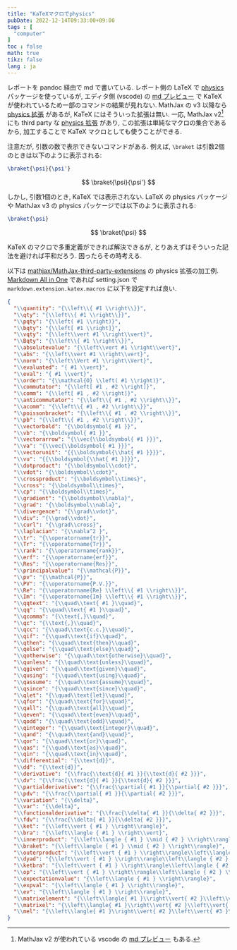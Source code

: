 ```yaml
---
title: "KaTeXマクロでphysics"
pubDate: 2022-12-14T09:33:00+09:00
tags : [
  "computer"
]
toc : false
math: true
tikz: false
lang : ja
---
```


レポートを pandoc 経由で md で書いている.
レポート側の LaTeX で [physics](https://ctan.org/pkg/physics) パッケージを使っているが,
エディタ側 (vscode) の [md プレビュー](https://marketplace.visualstudio.com/items?itemName=yzhang.markdown-all-in-one) で KaTeX が使われているため一部のコマンドの結果が見れない.
MathJax の v3 以降なら [physics 拡張](https://docs.mathjax.org/en/v3.2-latest/input/tex/extensions/physics.html) があるが,
KaTeX にはそういった拡張は無い.
一応, MathJax v2[^1] にも third party な [physics 拡張](https://github.com/mathjax/MathJax-third-party-extensions/blob/master/legacy/physics/) があり,
この拡張は単純なマクロの集合であるから,
加工することで KaTeX マクロとしても使うことができる.

[^1]: MathJax v2 が使われている vscode の [md プレビュー](https://marketplace.visualstudio.com/items?itemName=shd101wyy.markdown-preview-enhanced) もある.

注意だが,
引数の数で表示できないコマンドがある.
例えば, `\braket` は引数2個のときは以下のように表示される:
```tex
\braket{\psi}{\psi'}
```
$$
\braket{\psi}{\psi'}
$$

しかし, 引数1個のとき,
KaTeX では表示されない.
LaTeX の physics パッケージや
MathJax v3 の physics パッケージでは以下のように表示される:
```tex
\braket{\psi}
```
$$
\braket{\psi}
$$

KaTeX のマクロで多重定義ができれば解決できるが,
とりあえずはそういった記法を避ければ平和だろう.
困ったらその時考える.

以下は [mathjax/MathJax-third-party-extensions](https://github.com/mathjax/MathJax-third-party-extensions/blob/master/legacy/physics/physics.js)
の physics 拡張の加工例.
[Markdown All in One](https://marketplace.visualstudio.com/items?itemName=yzhang.markdown-all-in-one) であれば setting.json で `markdown.extension.katex.macros` に以下を設定すれば良い.

```json
{
  "\\quantity": "{\\left\\{ #1 \\right\\}}",
  "\\qty": "{\\left\\{ #1 \\right\\}}",
  "\\pqty": "{\\left( #1 \\right)}",
  "\\bqty": "{\\left[ #1 \\right]}",
  "\\vqty": "{\\left\\vert #1 \\right\\vert}",
  "\\Bqty": "{\\left\\{ #1 \\right\\}}",
  "\\absolutevalue": "{\\left\\vert #1 \\right\\vert}",
  "\\abs": "{\\left\\vert #1 \\right\\vert}",
  "\\norm": "{\\left\\Vert #1 \\right\\Vert}",
  "\\evaluated": "{ #1 \\vert}",
  "\\eval": "{ #1 \\vert}",
  "\\order": "{\\mathcal{O} \\left( #1 \\right)}",
  "\\commutator": "{\\left[ #1 , #2 \\right]}",
  "\\comm": "{\\left[ #1 , #2 \\right]}",
  "\\anticommutator": "{\\left\\{ #1 , #2 \\right\\}}",
  "\\acomm": "{\\left\\{ #1 , #2 \\right\\}}",
  "\\poissonbracket": "{\\left\\{ #1 , #2 \\right\\}}",
  "\\pb": "{\\left\\{ #1 , #2 \\right\\}}",
  "\\vectorbold": "{\\boldsymbol{ #1 }}",
  "\\vb": "{\\boldsymbol{ #1 }}",
  "\\vectorarrow": "{\\vec{\\boldsymbol{ #1 }}}",
  "\\va": "{\\vec{\\boldsymbol{ #1 }}}",
  "\\vectorunit": "{{\\boldsymbol{\\hat{ #1 }}}}",
  "\\vu": "{{\\boldsymbol{\\hat{ #1 }}}}",
  "\\dotproduct": "{\\boldsymbol\\cdot}",
  "\\vdot": "{\\boldsymbol\\cdot}",
  "\\crossproduct": "{\\boldsymbol\\times}",
  "\\cross": "{\\boldsymbol\\times}",
  "\\cp": "{\\boldsymbol\\times}",
  "\\gradient": "{\\boldsymbol\\nabla}",
  "\\grad": "{\\boldsymbol\\nabla}",
  "\\divergence": "{\\grad\\vdot}",
  "\\div": "{\\grad\\vdot}",
  "\\curl": "{\\grad\\cross}",
  "\\laplacian": "{\\nabla^2 }",
  "\\tr": "{\\operatorname{tr}}",
  "\\Tr": "{\\operatorname{Tr}}",
  "\\rank": "{\\operatorname{rank}}",
  "\\erf": "{\\operatorname{erf}}",
  "\\Res": "{\\operatorname{Res}}",
  "\\principalvalue": "{\\mathcal{P}}",
  "\\pv": "{\\mathcal{P}}",
  "\\PV": "{\\operatorname{P.V.}}",
  "\\Re": "{\\operatorname{Re} \\left\\{ #1 \\right\\}}",
  "\\Im": "{\\operatorname{Im} \\left\\{ #1 \\right\\}}",
  "\\qqtext": "{\\quad\\text{ #1 }\\quad}",
  "\\qq": "{\\quad\\text{ #1 }\\quad}",
  "\\qcomma": "{\\text{,}\\quad}",
  "\\qc": "{\\text{,}\\quad}",
  "\\qcc": "{\\quad\\text{c.c.}\\quad}",
  "\\qif": "{\\quad\\text{if}\\quad}",
  "\\qthen": "{\\quad\\text{then}\\quad}",
  "\\qelse": "{\\quad\\text{else}\\quad}",
  "\\qotherwise": "{\\quad\\text{otherwise}\\quad}",
  "\\qunless": "{\\quad\\text{unless}\\quad}",
  "\\qgiven": "{\\quad\\text{given}\\quad}",
  "\\qusing": "{\\quad\\text{using}\\quad}",
  "\\qassume": "{\\quad\\text{assume}\\quad}",
  "\\qsince": "{\\quad\\text{since}\\quad}",
  "\\qlet": "{\\quad\\text{let}\\quad}",
  "\\qfor": "{\\quad\\text{for}\\quad}",
  "\\qall": "{\\quad\\text{all}\\quad}",
  "\\qeven": "{\\quad\\text{even}\\quad}",
  "\\qodd": "{\\quad\\text{odd}\\quad}",
  "\\qinteger": "{\\quad\\text{integer}\\quad}",
  "\\qand": "{\\quad\\text{and}\\quad}",
  "\\qor": "{\\quad\\text{or}\\quad}",
  "\\qas": "{\\quad\\text{as}\\quad}",
  "\\qin": "{\\quad\\text{in}\\quad}",
  "\\differential": "{\\text{d}}",
  "\\dd": "{\\text{d}}",
  "\\derivative": "{\\frac{\\text{d}{ #1 }}{\\text{d}{ #2 }}}",
  "\\dv": "{\\frac{\\text{d}{ #1 }}{\\text{d}{ #2 }}}",
  "\\partialderivative": "{\\frac{\\partial{ #1 }}{\\partial{ #2 }}}",
  "\\pdv": "{\\frac{\\partial{ #1 }}{\\partial{ #2 }}}",
  "\\variation": "{\\delta}",
  "\\var": "{\\delta}",
  "\\functionalderivative": "{\\frac{\\delta{ #1 }}{\\delta{ #2 }}}",
  "\\fdv": "{\\frac{\\delta{ #1 }}{\\delta{ #2 }}}",
  "\\ket": "{\\left\\vert { #1 } \\right\\rangle}",
  "\\bra": "{\\left\\langle { #1 } \\right\\vert}",
  "\\innerproduct": "{\\left\\langle { #1 } \\mid { #2 } \\right\\rangle}",
  "\\braket": "{\\left\\langle { #1 } \\mid { #2 } \\right\\rangle}",
  "\\outerproduct": "{\\left\\vert { #1 } \\right\\rangle\\left\\langle { #2 } \\right\\vert}",
  "\\dyad": "{\\left\\vert { #1 } \\right\\rangle\\left\\langle { #2 } \\right\\vert}",
  "\\ketbra": "{\\left\\vert { #1 } \\right\\rangle\\left\\langle { #2 } \\right\\vert}",
  "\\op": "{\\left\\vert { #1 } \\right\\rangle\\left\\langle { #2 } \\right\\vert}",
  "\\expectationvalue": "{\\left\\langle { #1 } \\right\\rangle}",
  "\\expval": "{\\left\\langle { #1 } \\right\\rangle}",
  "\\ev": "{\\left\\langle { #1 } \\right\\rangle}",
  "\\matrixelement": "{\\left\\langle{ #1 }\\right\\vert{ #2 }\\left\\vert{ #3 }\\right\\rangle}",
  "\\matrixel": "{\\left\\langle{ #1 }\\right\\vert{ #2 }\\left\\vert{ #3 }\\right\\rangle}",
  "\\mel": "{\\left\\langle{ #1 }\\right\\vert{ #2 }\\left\\vert{ #3 }\\right\\rangle}",
}
```
